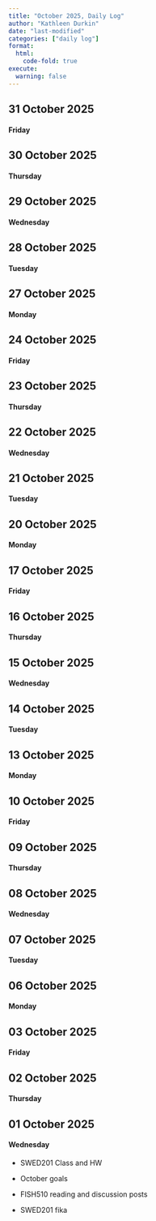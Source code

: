 ```yaml
---
title: "October 2025, Daily Log"
author: "Kathleen Durkin"
date: "last-modified"
categories: ["daily log"]
format:
  html:
    code-fold: true
execute:
  warning: false
---
```


## 31 October 2025

#### Friday

## 30 October 2025

#### Thursday

## 29 October 2025

#### Wednesday

## 28 October 2025

#### Tuesday

## 27 October 2025

#### Monday

## 24 October 2025

#### Friday

## 23 October 2025

#### Thursday

## 22 October 2025

#### Wednesday

## 21 October 2025

#### Tuesday

## 20 October 2025

#### Monday

## 17 October 2025

#### Friday

## 16 October 2025

#### Thursday

## 15 October 2025

#### Wednesday

## 14 October 2025

#### Tuesday

## 13 October 2025

#### Monday

## 10 October 2025

#### Friday

## 09 October 2025

#### Thursday

## 08 October 2025

#### Wednesday

## 07 October 2025

#### Tuesday

## 06 October 2025

#### Monday

## 03 October 2025

#### Friday

## 02 October 2025

#### Thursday

## 01 October 2025

#### Wednesday

-   SWED201 Class and HW

-   October goals

-   FISH510 reading and discussion posts

-   SWED201 fika
